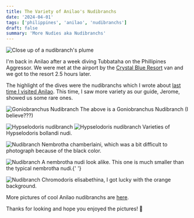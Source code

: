```yaml
---
title: The Variety of Anilao's Nudibranchs
date: '2024-04-01'
tags: ['philippines', 'anilao', 'nudibranchs']
draft: false
summary: 'More Nudies aka Nudibranchs'
---
```


<Image
  src="/static/images/nudis/nudi-plume.jpg"
  width={800}
  height={840}
  alt="Close up of a nudibranch's plume"
/>

I'm back in Anilao after a week diving Tubbataha on the Phillipines Aggressor. We were met at the airport by the [Crystal Blue Resort](https://www.divecbr.com/) van and we got to the resort 2.5 hours later.

The highlight of the dives were the nudibranchs which I wrote about [last time I visited Anilao](https://blog.glcodeworks.com/blog/nudis-aka-nudibranchs). This time, I saw more variety as our guide, Jerome, showed us some rare ones.

<Image
  src="/static/images/nudis/gono-nudi.jpeg"
  width={800}
  height={600}
  alt="Goniobranchus Nudibranch"
/>
The above is a Goniobranchus Nudibranch (I believe???)

<Image
  src="/static/images/nudis/Hypselodoris-nudi.jpeg"
  width={800}
  height={600}
  alt="Hypselodoris nudibranch"
/>
<Image
  src="/static/images/nudis/hype-nudi.jpeg"
  width={800}
  height={600}
  alt="Hypselodoris nudibranch"
/>
Varieties of Hypselodoris bollandi nudi.

<Image src="/static/images/nudis/nem-chamberlaini.jpg" width={800} height={600} alt="Nudibranch" />
Nembrotha chamberlaini, which was a bit difficult to photograph because of the black color.

<Image
  src="/static/images/nudis/public/static/images/nudis/nembro-nudi.jpeg"
  width={800}
  height={600}
  alt="Nudibranch"
/>
A nembrotha nudi look alike. This one is much smaller than the typical nembrotha nudi.{' '}

<Image
  src="/static/images/nudis/chrom-elisabethina.jpg"
  width={800}
  height={600}
  alt="Nudibranch"
/>
Chromodoris elisabethina, I got lucky with the orange background.

More pictures of cool Anilao nudibranchs are [here](https://adobe.ly/3WLsn6y).

Thanks for looking and hope you enjoyed the pictures! 👋
